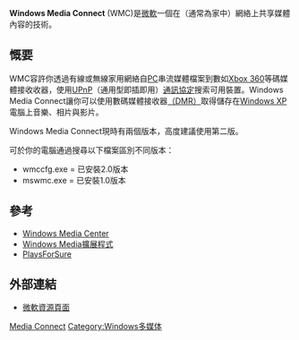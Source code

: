 {{noteTA
|G1=IT
}}
<!--  注释出：[[File:Windows_Media_Connect.png|right]] -->
'''Windows Media Connect''' (WMC)是[[微軟|微軟]]一個在（通常為家中）網絡上共享媒體內容的技術。

== 慨要 ==
WMC容許你透過有線或無線家用網絡自[[个人电脑|PC]]串流媒體檔案到數如[[Xbox_360|Xbox 360]]等碼媒體接收收器，使用[[UPnP|UPnP]]（通用型即插即用）[[通訊協定|通訊協定]]搜索可用裝置。Windows Media Connect讓你可以使用數碼媒體接收器[[數碼媒體接收器|（DMR）]]取得儲存在[[Windows_XP|Windows XP]]電腦上音樂、相片與影片。
    
Windows Media Connect現時有兩個版本，高度建議使用第二版。

可於你的電腦通過搜尋以下檔案區別不同版本：
* wmccfg.exe = 已安裝2.0版本
* mswmc.exe = 已安裝1.0版本

== 參考 ==
*[[Windows_Media_Center|Windows Media Center]]
*[[Windows_Media擴展程式|Windows Media擴展程式]]
*[[PlaysForSure|PlaysForSure]]

== 外部連結 ==
*[http://www.microsoft.com/windows/windowsmedia/devices/wmconnect/default.aspx 微軟資源頁面] {{Wayback|url=http://www.microsoft.com/windows/windowsmedia/devices/wmconnect/default.aspx |date=20080424041655 }}

[[Category:微软软件|Media Connect]]
[[Category:Windows多媒体|Category:Windows多媒体]]


{{windows-stub}}